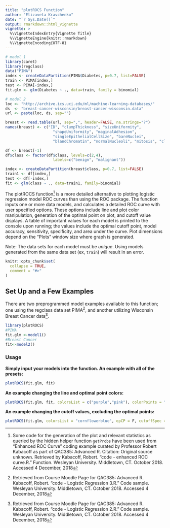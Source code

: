---
title: "plotROCS Function"
author: "Elizaveta Kravchenko"
date: "`r Sys.Date()`"
output: rmarkdown::html_vignette
vignette: >
  %\VignetteIndexEntry{Vignette Title}
  %\VignetteEngine{knitr::rmarkdown}
  %\VignetteEncoding{UTF-8}
---
```{r,warning=F,message=F,echo=F}
# model 1
library(caret)
library(regclass)
data("PIMA")
index <- createDataPartition(PIMA$Diabetes, p=0.7, list=FALSE)
train <- PIMA[index,]
test <- PIMA[-index,]
fit.glm <- glm(Diabetes ~ ., data=train, family = binomial)

# model 2
loc <- "http://archive.ics.uci.edu/ml/machine-learning-databases/"
ds  <- "breast-cancer-wisconsin/breast-cancer-wisconsin.data"
url <- paste(loc, ds, sep="")

breast <- read.table(url, sep=",", header=FALSE, na.strings="?")
names(breast) <- c("ID", "clumpThickness", "sizeUniformity",
                     "shapeUniformity", "maginalAdhesion",
                     "singleEpithelialCellSize", "bareNuclei",
                     "blandChromatin", "normalNucleoli", "mitosis", "class")

df <- breast[-1]
df$class <- factor(df$class, levels=c(2,4),
                     labels=c("benign", "malignant"))

index <- createDataPartition(breast$class, p=0.7, list=FALSE)
train1 <- df[index,]
test <- df[-index,]
fit <- glm(class ~ ., data=train1, family=binomial)

```

The plotROCS function^[Some code for the generation of the plot and relevant statistics as queried by the hidden helper function `getProbs` have been used from "Enhanced ROC Curve" coding example curated by Professor Robert Kabacoff as part of QAC385: Advanced R. Citation: Original source unknown. Retrieved by Kabacoff, Robert. "code - enhanced ROC curve.R." Function. Wesleyan University. Middletown, CT. October 2018. Accessed 4 December, 2018] is a more detailed alternative to plotting logistic regression model ROC curves than using the ROC package. The function inputs one or more data models, and calculates a detailed ROC curve with user specified options. These options include line and plot color manipulation, generation of the optimal point on plot, and cutoff value displays. A table of important values for each model is printed to the console upon running; the values include the optimal cutoff point, model accuracy, sensitivity, specificity, and area under the curve. Plot dimensions depend on the "Plots" window size where graph is generated.

Note: The data sets for each model must be *unique*. Using models generated from the same data set (ex, `train`) will result in an error.

```{r setup, include = FALSE}
knitr::opts_chunk$set(
  collapse = TRUE,
  comment = "#>"
)
```
## Set Up and a Few Examples

There are two preprogrammed model examples available to this function; one using the regclass data set PIMA^[Retrieved from Course Moodle Page for QAC385: Advanced R. Kabacoff, Robert. "code - Logistic Regression 3.R." Code sample. Wesleyan University. Middletown, CT. October 2018. Accessed 4 December, 2018], and another utilizing Wisconsin Breast Cancer data^[Retrieved from Course Moodle Page for QAC385: Advanced R. Kabacoff, Robert. "code - Logistic Regression 2.R." Code sample. Wesleyan University. Middletown, CT. October 2018. Accessed 4 December, 2018].

```{r,warning=F, message=F}
library(plotROCS)
#PIMA
fit.glm <-model1()
#Breast Cancer
fit<-model2()
```

### Usage
**Simply input your models into the function. An example with all of the presets:**

```{r, warning=F, message=F,fig.show='hold'}
plotROCS(fit.glm, fit)
```

**An example changing the line and optimal point colors:**

```{r,fig.show='hold'}
plotROCS(fit.glm, fit, colorsList = c("purple","pink"), colorPoints = "green")
```

**An example changing the cutoff values, excluding the optimal points:**
```{r,fig.show='hold'}
plotROCS(fit.glm, colorsList = "cornflowerblue", opCP = F, cutoffSpec = seq(0,1,by=.25))
```

